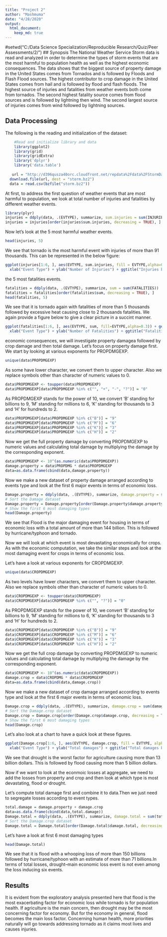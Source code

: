 ```yaml
---
title: "Project 2"
author: "Mashmuma"
date: "4/28/2020"
output: 
  html_document:
    keep_md: true
---
```


#setwd("C:/Data Science Specialization/Reproducible Research/Quiz/Peer Assessments/2/")
## Synopsis
The National Weather Service Storm data is read and analyzed in order to determine the types of storm events that are the most harmful to population health as well as the highest economic consequences. The data shows that the biggest source of property damage in the United States comes from Tornados and is followed by Floods and Flash Flood sources. The highest contributor to crop damage in the United States comes from hail and is followed by flood and flash floods. The highest source of injuries and fatalities from weather events both come from tornados. The second highest fatality source comes from flood sources and is followed by lightning then wind. The second largest source of injuries comes from wind followed by lightning sources.  

## Data Processing
The following is the reading and initialization of the dataset:
```r
    #Read and initialize library and data
    library(ggplot2)
    library(grid)
    library(gridExtra)
    library('dplyr')
    library('data.table')
    
   url = "http://d396qusza40orc.cloudfront.net/repdata%2Fdata%2FStormData.csv.bz2"
  download.file(url, dest = "storm.bz2")
  data = read.csv(bzfile("storm.bz2"))
```

At first, to address the first question of weather events that are most harmful to population, we look at total number of injuries and fatalities by different weather events.

```r
library(plyr)
injuries = ddply(data, .(EVTYPE), summarize, sum.injuries = sum(INJURIES,na.rm=TRUE))
injuries = injuries[order(injuries$sum.injuries, decreasing = TRUE), ]
```

Now let’s look at the 5 most harmful weather events.
```r
head(injuries, 5)
```

We see that tornado is the most harmful event with injuries of more than 91 thousands. This can be represented in the below figure:

```r
ggplot(injuries[1:6, ], aes(EVTYPE, sum.injuries, fill = EVTYPE,alpha=0.5)) + geom_bar(stat = "identity") + 
  xlab("Event Type") + ylab("Number of Injuries") + ggtitle("Injuries by Event type") + coord_flip()
```

the 5 most fatalities events.
```r
fatalities = ddply(data, .(EVTYPE), summarize, sum = sum(FATALITIES))
fatalities = fatalities[order(fatalities$sum, decreasing = TRUE), ]
head(fatalities, 5)
```

We see that it is tornado again with fatalities of more than 5 thousands followed by excessive heat causing close to 2 thousands fatalities. We again provide a figure below to give a clear picture in a succint manner.
```r
ggplot(fatalities[1:6, ], aes(EVTYPE, sum, fill=EVTYPE,alpha=0.3)) + geom_bar(stat = "identity") + 
  xlab("Event Type") + ylab("Number of Fatalities") + ggtitle("Fatalities by Event type") + coord_flip()
```

economic consequences, we will investigate property damagea followed by crop damage and then total damage. Let’s focus on property damage first. We start by looking at various exponents for PROPDMGEXP.
```r
unique(data$PROPDMGEXP)
```

As some have lower character, we convert them to upper character. Also we
replace symbols other than character of numeric values to 0.
```r
data$PROPDMGEXP <- toupper(data$PROPDMGEXP)
data$PROPDMGEXP[data$PROPDMGEXP %in% c("", "+", "-", "?")] = "0"
```
As PROPDMGEXP stands for the power of 10, we convert ‘B’ standing for billions to 9, ‘M’ standing for millions to 6, ‘K’ standing for thousands to 3 and ‘H’ for hundreds to 2.

```r
data$PROPDMGEXP[data$PROPDMGEXP %in% c("B")] = "9"
data$PROPDMGEXP[data$PROPDMGEXP %in% c("M")] = "6"
data$PROPDMGEXP[data$PROPDMGEXP %in% c("K")] = "3"
data$PROPDMGEXP[data$PROPDMGEXP %in% c("H")] = "2"
```
Now we get the full property damage by converting PROPDMGEXP to numeric values and calculating total damage by multiplying the damage by the corresponding exponent.

```r
data$PROPDMGEXP <- 10^(as.numeric(data$PROPDMGEXP))
damage.property = data$PROPDMG * data$PROPDMGEXP
data=as.data.frame(cbind(data,damage.property))
```
Now we make a new dataset of property damage arranged according to events type and look at the first 6 major events in terms of economic loss.

```r
Damage.property = ddply(data, .(EVTYPE), summarize, damage.property = sum(damage.property, na.rm = TRUE))
# Sort the Damage dataset
Damage.property = Damage.property[order(Damage.property$damage.property, decreasing = T), ]
# Show the first 6 most damaging types
head(Damage.property)
```

We see that Flood is the major damaging event for housing in terms of economic loss with a total amount of more than 144 billion. This is followed by hurricane/typhoon and tornado.

Now we will look at which event is most devastating economically for crops. As with the economic computation, we take the similar steps and look at the most damaging event for crops in terms of economic loss.

Let’s have a look at various exponents for CROPDMGEXP.
```r
unique(data$CROPDMGEXP)
```

As two levels have lower characters, we convert them to upper character. Also we replace symbols other than character of numeric values to 0.

```r
data$CROPDMGEXP <- toupper(data$CROPDMGEXP)
data$CROPDMGEXP[data$CROPDMGEXP %in% c("", "?")] = "0"
```
As PROPDMGEXP stands for the power of 10, we convert ‘B’ standing for billions to 9, ‘M’ standing for millions to 6, ‘K’ standing for thousands to 3 and ‘H’ for hundreds to 2.

```r
data$CROPDMGEXP[data$CROPDMGEXP %in% c("B")] = "9"
data$CROPDMGEXP[data$CROPDMGEXP %in% c("M")] = "6"
data$CROPDMGEXP[data$CROPDMGEXP %in% c("K")] = "3"
data$CROPDMGEXP[data$CROPDMGEXP %in% c("H")] = "2"
```
Now we get the full crop damage by converting PROPDMGEXP to numeric values and calculating total damage by multiplying the damage by the corresponding exponent.

```r
data$CROPDMGEXP <- 10^(as.numeric(data$CROPDMGEXP))
damage.crop = data$CROPDMG * data$CROPDMGEXP
data=as.data.frame(cbind(data,damage.crop))
```

Now we make a new dataset of crop damage arranged according to events type and look at the first 6 major events in terms of economic loss.

```r
Damage.crop = ddply(data, .(EVTYPE), summarize, damage.crop = sum(damage.crop, na.rm = TRUE))
# Sort the Damage.crop dataset
Damage.crop = Damage.crop[order(Damage.crop$damage.crop, decreasing = T), ]
# Show the first 6 most damaging types
head(Damage.crop)
```

Let’s also look at a chart to have a quick look at these figures.

```r
ggplot(Damage.crop[1:6, ], aes(EVTYPE, damage.crop, fill = EVTYPE, alpha=0.5)) + geom_bar(stat = "identity") + 
  xlab("Event Type") + ylab("Total damages") + ggtitle("Total damages by Event type") + coord_flip()

```

We see that drought is the worst factor for agriculture causing more than 13 billion dollars. This is followed by flood causing more than 5 billion dollars.

Now if we want to look at the econmoic losses at aggregate, we need to add the losses from property and crop and then look at which type is most devastating, flood or drought.

Let’s compute total damage first and combine it to data.Then we just need to segregate losses according to event types.

```r
total.damage = damage.property + damage.crop
data=as.data.frame(cbind(data,total.damage))
Damage.total = ddply(data, .(EVTYPE), summarize, damage.total = sum(total.damage, na.rm = TRUE))
# Sort the Damage.crop dataset
Damage.total = Damage.total[order(Damage.total$damage.total, decreasing = T), ]
```
Let’s have a look at first 6 most damaging types

```r
head(Damage.total)
```
We see that it is flood with a whooping loss of more than 150 billions followed by hurricane/typhoon with an estimate of more than 71 billions.In terms of total losses, drought–main economic loss event is not even among the loss inducing six events.

## Results
It is evident from the exploratory analysis presented here that flood is the most exacerbating factor for economic loss while tornado is for population health. If agriculture is the main concern, then drought may be the most concerning factor for economy. But for the economy in general, flood becomes the main loss factor. Concerning human health, more priorities naturally will go towards addressing tornado as it claims most lives and causes injuries.